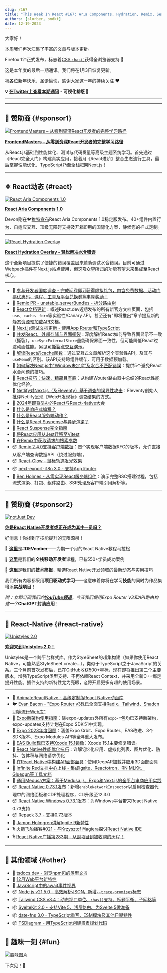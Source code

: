 ```yaml
---
slug: /167
title: "This Week In React #167: Aria Components, Hydration, Remix, Server Components, useSyncExternalStore, cache, perf, Glow, Unistyles, Expo, :has(), Tailwind, date-fns..."
authors: [slorber, bndkt]
date: 12-19-2023
---
```


大家好！

本周我们再次汇集了丰富的文章与版本更新。

Firefox 121正式发布，标志着[CSS `:has()`](https://twitter.com/stefanjudis/status/1737366970566053927)获得全浏览器支持 🥲

这是本年度的最后一期通讯。我们将在1月3日恢复更新。

祝各位新年快乐、圣诞愉快，感谢大家这一年的持续关注 ❤️️

<!-- truncate -->

**💡 [在Twitter上查看本期通讯](https://slo.im/thread) - 可视化排版 🎨**

---


<Support />

---

## 💸 赞助商 {#sponsor1}

[![FrontendMasters – 从零到资深React开发者的完整学习路径](/emails/issues/158/frontendmasters.jpg)](https://frontendmasters.com/learn/react/?utm_source=newsletter&utm_medium=thisweekinreact&utm_campaign=reactpath)

**[FrontendMasters – 从零到资深React开发者的完整学习路径](https://frontendmasters.com/learn/react/?utm_source=newsletter&utm_medium=thisweekinreact&utm_campaign=reactpath)**

从React.js基础到性能优化、测试与代码质量等高级主题系统学习。首先通过《React完全入门》构建真实应用，接着用《React进阶》整合生态流行工具，最后掌握性能优化、TypeScript乃至全栈框架Next.js！

---

## ⚛️ React动态 {#react}

[![**React Aria Components 1.0**](/emails/issues/167/reactaria.jpg)](https://react-spectrum.adobe.com/releases/2023-12-20.html)

[**React Aria Components 1.0**](https://react-spectrum.adobe.com/releases/2023-12-20.html)

Devon刚在🐦[推特宣布](https://twitter.com/devongovett/status/1737516074663362843)React Aria Components 1.0稳定版发布。40+组件内置行为、自适应交互、顶级无障碍支持及开箱即用的国际化方案，静候您的样式定制。

---

[![**React Hydration Overlay**](/emails/issues/167/hydration.jpg)](https://www.builder.io/blog/announcing-react-hydration-overlay)

[**React Hydration Overlay - 轻松解决水合错误**](https://www.builder.io/blog/announcing-react-hydration-overlay)

这个全新项目提供了便捷的错误覆盖层来辅助调试水合错误。目前可通过Webpack插件在Next.js站点使用，但这项众望所归的功能有望未来集成至React核心。

---

- 💸 [参与开发者国度调查 - 完成问卷即可获得虚拟礼包，内含免费数据、活动门票优惠码、课程、工具及平台兑换券等丰厚奖励！](https://developereconomics.net/?member_id=thisweekinreact&utm_medium=nl_ad3)
- 👀 [Remix PR - unstable_serverBundles - 拆分路由树](https://github.com/remix-run/remix/pull/8332)
- 📖 [React文档更新](https://github.com/reactwg/server-components/discussions/7)：概述React.dev近期发布的所有新官方文档页面，包括`use`、`cache`、`form`等实验性/Canary API。甚至还有"即将推出"章节提及新的[静态资源预加载API](https://github.com/reactjs/react.dev/pull/6459)文档。
- 📖 [Next.js测试文档更新 - 使用App Router和TypeScript](https://nextjs.org/docs/app/building-your-application/testing)
- 📜 [并发React、外部存储与界面撕裂](https://interbolt.org/blog/react-ui-tearing/)：深度解析React如何导致界面显示不一致（撕裂）。`useSyncExternalStore`虽能确保界面一致性，但可能降低React过渡动画性能。另见[可撕裂点交互演示](https://tearabledots.com/)。
- 📜 [解读React的cache函数](https://unicorn-utterances.com/posts/explaining-reacts-cache-function)：通过交互式文章解析这个实验性API，及其与`useMemo`的区别。该API支持跨组件缓存，可用于数据预加载。
- 📜 [如何解决Next.js中"Window未定义"及水合不匹配错误](https://medium.com/@eric.burel/how-to-get-rid-of-window-is-not-defined-and-hydration-mismatch-errors-in-next-js-567cc51b4a17)：提供5个避免React水合问题的技巧。
- 📜 [React技巧：快速、精简且有趣](https://molefrog.com/notes/react-tricks)：从构建Wouter路由器中总结的React性能优化经验。
- 📜 [Netlify对Next.js（及Eleventy）基于调查的误导性攻击](https://www.zachleat.com/web/netlify-and-nextjs/)：Eleventy创始人批评Netlify呈现《Web开发现状》调查结果的方式。
- 📜 [2024年即将举办的React与React-Native大会](https://thoughtbot.com/blog/upcoming-react-and-react-native-conferences-for-2024)
- 📜 [什么是响应式编程？](https://unicorn-utterances.com/posts/what-is-reactivity)
- 📜 [什么是React服务端动作？](https://unicorn-utterances.com/posts/what-are-react-server-actions)
- 📜 [什么是React Suspense与异步渲染？](https://unicorn-utterances.com/posts/what-is-react-suspense-and-async-rendering)
- 📜 [React Suspense完全指南](https://www.debugbear.com/blog/guide-to-react-suspense)
- 📜 [将React应用从Jest迁移至Vitest](https://dev.to/opensauced/migrating-from-jest-to-vitest-for-your-react-application-1b75)
- 📜 [在Remix中获取请求的搜索参数](https://sergiodxa.com/tutorials/access-the-search-params-of-a-request-in-remix)
- 📦 [Remix 2.4.0支持客户端数据](https://github.com/remix-run/remix/blob/main/CHANGELOG.md#v240)：首个实现客户端数据RFC的版本，允许直接从客户端查询数据API（绕过服务端）。
- 📦 [React-Glow - 鼠标轨迹发光效果](https://github.com/codaworks/react-glow)
- 📦 [next-export-i18n 3.0 - 支持App Router](https://github.com/martinkr/next-export-i18n)
- 🎥 [Ben Holmes - 从零实现React服务端组件](https://www.youtube.com/watch?v=MaebEqhZR84)：演示完整RSC搭建过程，包括流式渲染、打包、组件路由、SSR处理及客户端引用解析等。

<SubscribeFormEmbed placement="middle" />

---

## 💸 赞助商 {#sponsor2}

[![notJust Dev](/emails/issues/167/notjustdev.jpg)](https://www.youtube.com/@notjustdev/live?sub_confirmation=1)

**[你是React Native开发者或正在成为其中一员吗？](https://www.youtube.com/@notjustdev/live?sub_confirmation=1)**

好消息！你找到了技能提升的无限源泉！

🎄 [**这里**](https://www.youtube.com/watch?v=bIQII7gTXDE&list=PLY3ncAV1dSVA9ltOEMgzT8ZTZiccpOUkX)是#**DEVember**——为期一个月的React Native教程马拉松

🚀 [**这里**](https://academy.notjust.dev/?utm_source=newsletter&utm_medium=Course&utm_campaign=thisweekinreact#section-1687709246499)是我们的**全栈移动开发者**课程，已有550+学员成功案例

💌 [**这里**](https://assets.notjust.dev/profile?utm_source=newsletter&utm_medium=OurNewsletter&utm_campaign=thisweekinreact)是我们的**技术简报**，精选React Native开发领域的最新动态与实用技巧

我们所有内容都采用**项目驱动式学习**——这意味着你将在学习**技能**的同时为作品集增添**实战项目**！

_附：立即订阅我们的_[**_YouTube频道_**](https://www.youtube.com/@notjustdev/live?sub_confirmation=1)_，今天我们将用Expo Router V3和API路由构建一个_**ChatGPT封装应用**！

---

## 📱 React-Native {#react-native}

[![Unistyles 2.0](/emails/issues/167/unistyles20.jpg)](https://www.youtube.com/@notjustdev/live?sub_confirmation=1)

[**欢迎来到Unistyles 2.0！**](https://www.reactnativecrossroads.com/posts/unistyles-2-preview)

Unistyles是一个跨平台样式库。作为StyleSheet的超集构建（如果你使用React Native，可能熟悉StyleSheet.create...），类似于TypeScript之于JavaScript的关系。三个月前首次发布后，已在GitHub收获500+星标，现在即将推出第二个主要版本，增强TypeScript类型支持、不再依赖React Context，并采用全新C++绑定提升性能。插件支持的新特性尤为亮眼，这将开启更多有趣的使用场景。

---

- 💸 [AnimateReactNative - 高级定制版React Native动画库](https://www.animatereactnative.com/?utm_source=thisweekinreact.com)
- 🐦 [Evan Bacon - "Expo Router v3现已全面支持Radix、Tailwind、Shadcn UI等流行Web库"](https://twitter.com/Baconbrix/status/1735011941431595149)
- 📖 [Expo新架构使用指南](https://docs.expo.dev/guides/new-architecture/)：除expo-updates外所有`expo-*`包均已支持新架构，expo-updates支持计划在Expo SDK 51中实现。
- 📜 [Expo 2023年度回顾](https://expo.dev/changelog/2023/12-20-2023-year-in-review)：涵盖Expo Orbit、Expo Router、EAS改进、3个SDK版本、Expo Modules API等全年重大发布。
- 📜 [EAS Build现已支持Xcode 15.1镜像](https://expo.dev/changelog/2023/12-19-eas-build-xcode-15.1-image)：Xcode 15.1主要修复错误。
- 📜 [React Native性能优化技巧](https://thoughtbot.com/blog/optimizing-performance-in-react-native-tips-and-techniques)：详解记忆化应用、虚拟化列表、图片优化、防抖、包体积与网络请求优化
- 📜 [在React Native中构建AR面部面具](https://blog.logrocket.com/building-ar-face-masks-react-native/)：使用DeepAR加载并应用3D面部面具
- 📜 [Infinite Red文档中心上线 - 集成Ignite、Reactotron、RN MLKit、Gluegun等工具文档](https://shift.infinite.red/introducing-docs-infinite-red-a-new-home-for-infinite-reds-documentation-6f4b25f7a1a4)
- 📜 [通用Medusa方案：基于Medusa.js、Expo和Next.js的全平台电商应用实践](https://bidah.hashnode.dev/universal-medusa-the-why-when-and-how-of-universal-e-commerce-apps-with-medusajs-expo-and-nextjs)
- 📦 [React Native 0.73.1发布](https://github.com/facebook/react-native/releases/tag/v0.73.1)：新增`enableNetworkInspector`以启用检查器代理中的网络面板和CDP处理程序，CLI升级至12.3.0
- 📦 [React Native Windows 0.73.1发布](https://github.com/microsoft/react-native-windows/releases/tag/react-native-windows_v0.73.1)：为Windows平台带来React Native 0.73支持
- 📦 [Repack 3.7 - 支持0.73版本](https://github.com/callstack/repack/releases/tag/%40callstack%2Frepack%403.7.0)
- 🎥 [Jamon Holmgren讲解Ignite 9新特性](https://youtu.be/QmkMsUYrTlk?si=p9rvLM-EMggZNcft)
- 🎙️ [火箭飞船播客#021 - 与Krzysztof Magiera探讨React Native IDE](https://podcast.galaxies.dev/episodes/021-the-react-native-ide-with-krzysztof-magiera)
- 🎙️ [React Native广播第283期 - 从副项目到被收购的历程！](https://reactnativeradio.com/episodes/rnr-283-from-side-hustle-to-top-charts-with-simon-reggiani)

---

## 🔀 其他领域 {#other}

- 📖 [tsdocs.dev - 浏览npm包的类型文档](https://tsdocs.dev/)
- 📜 [12月Web平台新特性](https://web.dev/blog/web-platform-12-2023)
- 📜 [JavaScript中的await事件视界](https://frontside.com/blog/2023-12-11-await-event-horizon/)
- 📦 [Node.js v21.5.0 - 高效解析JSON，新增`--trace-promises`标志](https://nodejs.org/en/blog/release/v21.5.0)
- 📦 [Tailwind CSS v3.4：动态视口单位、`:has()`支持、标题平衡、子网格等](https://tailwindcss.com/blog/tailwindcss-v3-4)
- 📦 [SvelteKit 2.0 - 支持Vite 5、浅层路由、为Svelte 5做准备](https://svelte.dev/blog/sveltekit-2)
- 📦 [date-fns 3.0 - TypeScript重写、ESM模块及其他日期特性](https://blog.date-fns.org/v3-is-out/)
- 📦 [TSDiagram - 用TypeScript创建图表规划代码](https://github.com/3rd/tsdiagram)

## 🤭 趣味一刻 {#fun}

[![趣味图片](/emails/issues/167/meme.jpg)](https://twitter.com/sebastienlorber/status/1737380479383277636)

下次见！👋